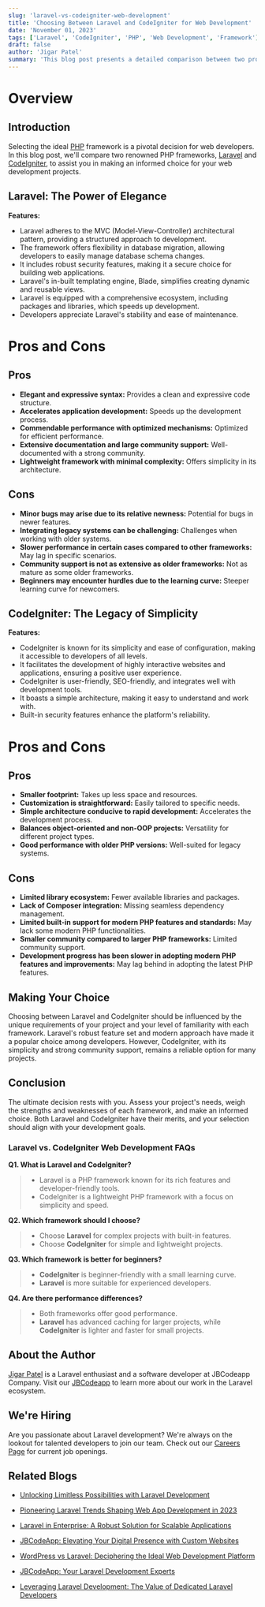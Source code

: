```yaml
---
slug: 'laravel-vs-codeigniter-web-development'
title: 'Choosing Between Laravel and CodeIgniter for Web Development'
date: 'November 01, 2023'
tags: ['Laravel', 'CodeIgniter', 'PHP', 'Web Development', 'Framework']
draft: false
author: 'Jigar Patel'
summary: 'This blog post presents a detailed comparison between two prominent PHP frameworks, Laravel and CodeIgniter, assisting web developers in making an informed choice for their projects. It highlights the features, pros, and cons of each framework, providing valuable insights for decision-making in web development.'
---
```


# Overview

<TOCInline
  toc={props.toc}
  exclude="Overview"
  toHeading={2}
  defaultimage="laravel-vs-codeigniter-web-development"
/>

## Introduction

Selecting the ideal [PHP](https://www.php.net/) framework is a pivotal decision for web developers. In this blog post, we'll compare two renowned PHP frameworks, [Laravel](https://laravel.com/) and [CodeIgniter](https://codeigniter.com/), to assist you in making an informed choice for your web development projects.

## Laravel: The Power of Elegance

**Features:**

- Laravel adheres to the MVC (Model-View-Controller) architectural pattern, providing a structured approach to development.
- The framework offers flexibility in database migration, allowing developers to easily manage database schema changes.
- It includes robust security features, making it a secure choice for building web applications.
- Laravel's in-built templating engine, Blade, simplifies creating dynamic and reusable views.
- Laravel is equipped with a comprehensive ecosystem, including packages and libraries, which speeds up development.
- Developers appreciate Laravel's stability and ease of maintenance.

# Pros and Cons

## Pros

- **Elegant and expressive syntax:** Provides a clean and expressive code structure.
- **Accelerates application development:** Speeds up the development process.
- **Commendable performance with optimized mechanisms:** Optimized for efficient performance.
- **Extensive documentation and large community support:** Well-documented with a strong community.
- **Lightweight framework with minimal complexity:** Offers simplicity in its architecture.

## Cons

- **Minor bugs may arise due to its relative newness:** Potential for bugs in newer features.
- **Integrating legacy systems can be challenging:** Challenges when working with older systems.
- **Slower performance in certain cases compared to other frameworks:** May lag in specific scenarios.
- **Community support is not as extensive as older frameworks:** Not as mature as some older frameworks.
- **Beginners may encounter hurdles due to the learning curve:** Steeper learning curve for newcomers.

## CodeIgniter: The Legacy of Simplicity

**Features:**

- CodeIgniter is known for its simplicity and ease of configuration, making it accessible to developers of all levels.
- It facilitates the development of highly interactive websites and applications, ensuring a positive user experience.
- CodeIgniter is user-friendly, SEO-friendly, and integrates well with development tools.
- It boasts a simple architecture, making it easy to understand and work with.
- Built-in security features enhance the platform's reliability.

# Pros and Cons

## Pros

- **Smaller footprint:** Takes up less space and resources.
- **Customization is straightforward:** Easily tailored to specific needs.
- **Simple architecture conducive to rapid development:** Accelerates the development process.
- **Balances object-oriented and non-OOP projects:** Versatility for different project types.
- **Good performance with older PHP versions:** Well-suited for legacy systems.

## Cons

- **Limited library ecosystem:** Fewer available libraries and packages.
- **Lack of Composer integration:** Missing seamless dependency management.
- **Limited built-in support for modern PHP features and standards:** May lack some modern PHP functionalities.
- **Smaller community compared to larger PHP frameworks:** Limited community support.
- **Development progress has been slower in adopting modern PHP features and improvements:** May lag behind in adopting the latest PHP features.

## Making Your Choice

Choosing between Laravel and CodeIgniter should be influenced by the unique requirements of your project and your level of familiarity with each framework. Laravel's robust feature set and modern approach have made it a popular choice among developers. However, CodeIgniter, with its simplicity and strong community support, remains a reliable option for many projects.

## Conclusion

The ultimate decision rests with you. Assess your project's needs, weigh the strengths and weaknesses of each framework, and make an informed choice. Both Laravel and CodeIgniter have their merits, and your selection should align with your development goals.

### Laravel vs. CodeIgniter Web Development FAQs

**Q1. What is Laravel and CodeIgniter?**

> - Laravel is a PHP framework known for its rich features and developer-friendly tools.
> - CodeIgniter is a lightweight PHP framework with a focus on simplicity and speed.

**Q2. Which framework should I choose?**

> - Choose **Laravel** for complex projects with built-in features.
> - Choose **CodeIgniter** for simple and lightweight projects.

**Q3. Which framework is better for beginners?**

> - **CodeIgniter** is beginner-friendly with a small learning curve.
> - **Laravel** is more suitable for experienced developers.

**Q4. Are there performance differences?**

> - Both frameworks offer good performance.
> - **Laravel** has advanced caching for larger projects, while **CodeIgniter** is lighter and faster for small projects.

## About the Author

[Jigar Patel](https://expertlaravel.com) is a Laravel enthusiast and a software developer at JBCodeapp Company. Visit our [JBCodeapp](https://jbcodeapp.com) to learn more about our work in the Laravel ecosystem.

## We're Hiring

Are you passionate about Laravel development? We're always on the lookout for talented developers to join our team. Check out our [Careers Page](https://jbcodeapp.com/career) for current job openings.

## Related Blogs

- [Unlocking Limitless Possibilities with Laravel Development](limitless-possibilities-laravel)

- [Pioneering Laravel Trends Shaping Web App Development in 2023](laravel-trends-2023)

- [Laravel in Enterprise: A Robust Solution for Scalable Applications](laravel-in-enterprise-scalable-solution)

- [JBCodeApp: Elevating Your Digital Presence with Custom Websites](jbcodeapp-crafting-unique-websites-for-your-digital-brand)

- [WordPress vs Laravel: Deciphering the Ideal Web Development Platform](web-development-platform-wordpress-vs-laravel)

- [JBCodeApp: Your Laravel Development Experts](jbcodeapp-laravel-development-experts)

- [Leveraging Laravel Development: The Value of Dedicated Laravel Developers](leveraging-laravel-development-dedicated-laravel-developers)
